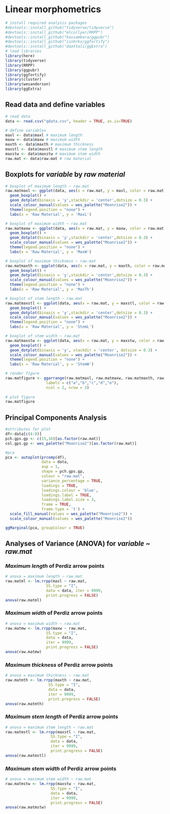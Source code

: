 # Linear morphometrics

```r
# install required analysis packages
#devtools::install_github("tidyverse/tidyverse")
#devtools::install_github("mlcollyer/RRPP")
#devtools::install_github("kassambara/ggpubr")
#devtools::install_github("sinhrks/ggfortify")
#devtools::install_github("daattali/ggExtra")
# load libraries
library(here)
library(tidyverse)
library(RRPP)
library(ggpubr)
library(ggfortify)
library(cluster)
library(wesanderson)
library(ggExtra)
```

## Read data and define variables

```r
# read data
data <- read.csv("qdata.csv", header = TRUE, as.is=TRUE)

# define variables
maxl <- data$maxl # maximum length
maxw <- data$maxw # maximum width
maxth <- data$maxth # maximum thickness
maxstl <- data$maxstl # maximum stem length
maxstw <- data$maxstw # maximum stem width
raw.mat <- data$raw.mat # raw material
```

## Boxplots for _variable_ by _raw material_

```r
# boxplot of maximum length ~ raw.mat
raw.matmaxl <- ggplot(data, aes(x = raw.mat, y = maxl, color = raw.mat)) + 
  geom_boxplot() +
  geom_dotplot(binaxis = 'y',stackdir = 'center',dotsize = 0.3) +
  scale_colour_manual(values = wes_palette("Moonrise2")) +
  theme(legend.position = "none") +
  labs(x = 'Raw Material', y = 'MaxL')

# boxplot of maximum width ~ raw.mat
raw.matmaxw <- ggplot(data, aes(x = raw.mat, y = maxw, color = raw.mat)) + 
  geom_boxplot() +
  geom_dotplot(binaxis = 'y',stackdir = 'center',dotsize = 0.3) +
  scale_colour_manual(values = wes_palette("Moonrise2")) +
  theme(legend.position = "none") +
  labs(x = 'Raw Material', y = 'MaxW')

# boxplot of maximum thickness ~ raw.mat
raw.matmaxth <- ggplot(data, aes(x = raw.mat, y = maxth, color = raw.mat)) + 
  geom_boxplot() +
  geom_dotplot(binaxis = 'y',stackdir = 'center',dotsize = 0.3) +
  scale_colour_manual(values = wes_palette("Moonrise2")) +
  theme(legend.position = "none") +
  labs(x = 'Raw Material', y = 'MaxTh')

# boxplot of stem length ~ raw.mat
raw.matmaxstl <- ggplot(data, aes(x = raw.mat, y = maxstl, color = raw.mat)) + 
  geom_boxplot() +
  geom_dotplot(binaxis = 'y',stackdir = 'center',dotsize = 0.3) +
  scale_colour_manual(values = wes_palette("Moonrise2")) +
  theme(legend.position = "none") +
  labs(x = 'Raw Material', y = 'StemL')

# boxplot of stem width ~ raw.mat
raw.matmaxstw <- ggplot(data, aes(x = raw.mat, y = maxstw, color = raw.mat)) + 
  geom_boxplot() +
  geom_dotplot(binaxis = 'y', stackdir = 'center', dotsize = 0.3) +
  scale_colour_manual(values = wes_palette("Moonrise2")) +
  theme(legend.position = "none") +
  labs(x = 'Raw Material', y = 'StemW')

# render figure
raw.matfigure <- ggarrange(raw.matmaxl, raw.matmaxw, raw.matmaxth, raw.matmaxstl, raw.matmaxstw,
                  labels = c("a","b","c","d","e"),
                  ncol = 2, nrow = 3)
              
# plot figure
raw.matfigure
```

## Principal Components Analysis

```r
#attributes for plot
df<-data[c(4:8)]
pch.gps.gp <- c(15,16)[as.factor(raw.mat)]
col.gps.gp <- wes_palette("Moonrise2")[as.factor(raw.mat)]

#pca
pca <- autoplot(prcomp(df),
                data = data,
                asp = 1,
                shape = pch.gps.gp,
                colour = "raw.mat",
                variance_percentage = TRUE,
                loadings = TRUE, 
                loadings.colour = 'blue',
                loadings.label = TRUE,
                loadings.label.size = 3,
                frame = TRUE,
                frame.type = 't') +
  scale_fill_manual(values = wes_palette("Moonrise2")) +
  scale_colour_manual(values = wes_palette("Moonrise2"))

ggMarginal(pca, groupColour = TRUE)
```

## Analyses of Variance (ANOVA) for _variable_ ~ _raw.mat_

### _Maximum length_ of Perdiz arrow points

```r
# anova = maximum length ~ raw.mat
raw.matml <- lm.rrpp(maxl ~ raw.mat, 
                  SS.type = "I", 
                  data = data, iter = 9999, 
                  print.progress = FALSE)
anova(raw.matml)
```

### _Maximum width_ of Perdiz arrow points

```r
# anova = maximum width ~ raw.mat
raw.matmw <- lm.rrpp(maxw ~ raw.mat, 
                  SS.type = "I", 
                  data = data, 
                  iter = 9999, 
                  print.progress = FALSE)
anova(raw.matmw)
```

### _Maximum thickness_ of Perdiz arrow points

```r
# anova = maximum thickness ~ raw.mat
raw.matmth <- lm.rrpp(maxth ~ raw.mat, 
                   SS.type = "I", 
                   data = data, 
                   iter = 9999, 
                   print.progress = FALSE)
anova(raw.matmth)
```

### _Maximum stem length_ of Perdiz arrow points

```r
# anova = maximum stem length ~ raw.mat
raw.matmstl <- lm.rrpp(maxstl ~ raw.mat, 
                    SS.type = "I", 
                    data = data, 
                    iter = 9999, 
                    print.progress = FALSE)
anova(raw.matmstl)
```

### _Maximum stem width_ of Perdiz arrow points

```r
# anova = maximum stem width ~ raw.mat
raw.matmstw <- lm.rrpp(maxstw ~ raw.mat, 
                    SS.type = "I", 
                    data = data, 
                    iter = 9999, 
                    print.progress = FALSE)
anova(raw.matmstw)
```
